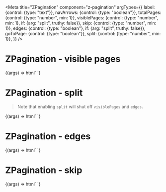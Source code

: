 
<Meta
  title="ZPagination"
  component="z-pagination"
  argTypes={{
    label: {control: {type: "text"}},
    navArrows: {control: {type: "boolean"}},
    totalPages: {control: {type: "number", min: 1}},
    visiblePages: {control: {type: "number", min: 1}, if: {arg: "split", truthy: false}},
    skip: {control: {type: "number", min: 1}},
    edges: {control: {type: "boolean"}, if: {arg: "split", truthy: false}},
    goToPage: {control: {type: "boolean"}},
    split: {control: {type: "number", min: 1}},
  }}
/>

# ZPagination - visible pages

<Canvas>
  <Story
    name="ZPagination - visible pages"
    args={{
      label: "",
      navArrows: true,
      totalPages: 201,
      visiblePages: 5,
      goToPage: false,
      split: false,
      skip: false,
      edges: false,
    }}
    parameters={{
      controls: {
        exclude: ["split"],
      },
    }}
  >
    {(args) => html`
      <z-pagination
        .label=${args.label}
        .navArrows=${args.navArrows}
        .totalPages=${args.totalPages}
        .visiblePages=${args.visiblePages}
        .skip=${args.skip}
        .goToPage=${args.goToPage}
        .edges=${args.edges}
      ></z-pagination>
    `}
  </Story>
</Canvas>

# ZPagination - split

> Note that enabling `split` will shut off `visiblePages` and `edges`.

<Canvas>
  <Story
    name="ZPagination - split"
    args={{
      label: "",
      navArrows: true,
      totalPages: 201,
      split: 1,
      skip: false,
      goToPage: false,
    }}
    parameters={{
      controls: {
        exclude: ["edges", "visiblePages"],
      },
    }}
  >
    {(args) => html`
      <z-pagination
        .label=${args.label}
        .navArrows=${args.navArrows}
        .totalPages=${args.totalPages}
        .split=${args.split}
        .skip=${args.skip}
        .goToPage=${args.goToPage}
      ></z-pagination>
    `}
  </Story>
</Canvas>

# ZPagination - edges

<Canvas>
  <Story
    name="ZPagination - edges"
    args={{
      label: "",
      navArrows: true,
      totalPages: 201,
      visiblePages: 5,
      edges: true,
      goToPage: false,
      skip: false,
      split: false,
    }}
    parameters={{
      controls: {
        exclude: ["split"],
      },
    }}
  >
    {(args) => html`
      <z-pagination
        .label=${args.label}
        .navArrows=${args.navArrows}
        .totalPages=${args.totalPages}
        .visiblePages=${args.visiblePages}
        .edges=${args.edges}
        .skip=${args.skip}
        .goToPage=${args.goToPage}
      ></z-pagination>
    `}
  </Story>
</Canvas>

# ZPagination - skip

<Canvas>
  <Story
    name="ZPagination - skip"
    args={{
      label: "",
      navArrows: true,
      totalPages: 201,
      visiblePages: 5,
      skip: 10,
      goToPage: false,
      edges: false,
      split: false,
    }}
  >
    {(args) => html`
      <z-pagination
        .label=${args.label}
        .navArrows=${args.navArrows}
        .totalPages=${args.totalPages}
        .visiblePages=${args.visiblePages}
        .skip=${args.skip}
        .goToPage=${args.goToPage}
        .edges=${args.edges}
        .split=${args.split}
      ></z-pagination>
    `}
  </Story>
</Canvas>

<ArgsTable of="z-pagination" />
